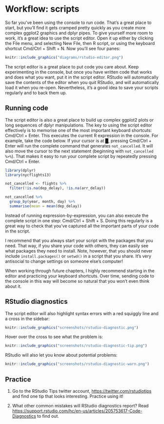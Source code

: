 # Workflow: scripts

So far you've been using the console to run code. That's a great place to start, but you'll find it gets cramped pretty quickly as you create more complex ggplot2 graphics and dplyr pipes. To give yourself more room to work, it's a great idea to use the script editor. Open it up either by clicking the File menu, and selecting New File, then R script, or using the keyboard shortcut Cmd/Ctrl + Shift + N. Now you'll see four panes:

```r
knitr::include_graphics("diagrams/rstudio-editor.png")
```

The script editor is a great place to put code you care about. Keep experimenting in the console, but once you have written code that works and does what you want, put it in the script editor. RStudio will automatically save the contents of the editor when you quit RStudio, and will automatically load it when you re-open. Nevertheless, it's a good idea to save your scripts regularly and to back them up.

## Running code

The script editor is also a great place to build up complex ggplot2 plots or long sequences of dplyr manipulations. The key to using the script editor effectively is to memorise one of the most important keyboard shortcuts: Cmd/Ctrl + Enter. This executes the current R expression in the console. For example, take the code below. If your cursor is at █, pressing Cmd/Ctrl + Enter will run the complete command that generates `not_cancelled`. It will also move the cursor to the next statement (beginning with `not_cancelled %>%`). That makes it easy to run your complete script by repeatedly pressing Cmd/Ctrl + Enter.

```r
library(dplyr)
library(nycflights13)

not_cancelled <- flights %>% 
  filter(!is.na(dep_delay), !is.na(arr_delay))

not_cancelled %>% 
  group_by(year, month, day) %>% 
  summarise(mean = mean(dep_delay))
```

Instead of running expression-by-expression, you can also execute the complete script in one step: Cmd/Ctrl + Shift + S. Doing this regularly is a great way to check that you've captured all the important parts of your code in the script. 

I recommend that you always start your script with the packages that you need. That way, if you share your code with others, they can easily see what packages they need to install. Note, however, that you should never include `install.packages()` or `setwd()` in a script that you share. It's very antisocial to change settings on someone else's computer!

When working through future chapters, I highly recommend starting in the editor and practicing your keyboard shortcuts. Over time, sending code to the console in this way will become so natural that you won't even think about it.

## RStudio diagnostics

The script editor will also highlight syntax errors with a red squiggly line and a cross in the sidebar:

```r
knitr::include_graphics("screenshots/rstudio-diagnostic.png")
```

Hover over the cross to see what the problem is:

```r
knitr::include_graphics("screenshots/rstudio-diagnostic-tip.png")
```

RStudio will also let you know about potential problems:

```r
knitr::include_graphics("screenshots/rstudio-diagnostic-warn.png")
```

## Practice

1.  Go to the RStudio Tips twitter account, <https://twitter.com/rstudiotips>
    and find one tip that looks interesting. Practice using it!

1.  What other common mistakes will RStudio diagnostics report?  Read
    <https://support.rstudio.com/hc/en-us/articles/205753617-Code-Diagnostics> to 
    find out.
    
